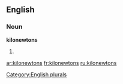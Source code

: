 ==English==

===Noun===
'''kilonewtons'''

# {{plural of|[[kilonewton]]}}

[[Category:English plurals]]

[[ar:kilonewtons]]
[[fr:kilonewtons]]
[[ru:kilonewtons]]